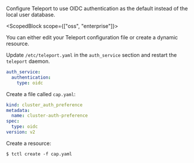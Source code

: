 Configure Teleport to use OIDC authentication as the default instead of the local
user database. 

<ScopedBlock scope={["oss", "enterprise"]}>

You can either edit your Teleport configuration file or create a dynamic
resource.

</ScopedBlock> 

<Tabs>
  <TabItem label="Static Config (Self-Hosted)" scope={["oss", "enterprise"]}>

 Update `/etc/teleport.yaml` in the `auth_service` section and restart the `teleport` daemon.

  ```yaml
  auth_service:
    authentication:
      type: oidc

  ```

  </TabItem>
  <TabItem scope={["cloud"]} label="Dynamic Resources (All Editions)">

  Create a file called `cap.yaml`:
  
  ```yaml
  kind: cluster_auth_preference
  metadata:
    name: cluster-auth-preference
  spec:
    type: oidc
  version: v2
  ```

  Create a resource:

  ```code
  $ tctl create -f cap.yaml
  ```
  </TabItem>
</Tabs>
